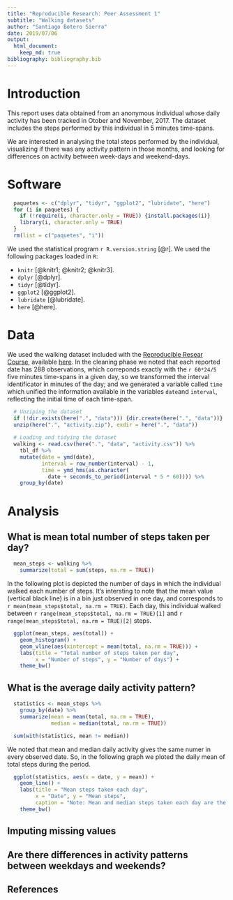```yaml
---
title: "Reproducible Research: Peer Assessment 1"
subtitle: "Walking datasets"
author: "Santiago Botero Sierra"
date: 2019/07/06
output: 
  html_document:
    keep_md: true
bibliography: bibliography.bib
---
```


# Introduction

This report uses data obtained from an anonymous individual whose daily activity
has been tracked in Otober and November, 2017. The dataset includes the steps
performed by this individual in 5 minutes time-spans.

We are interested in analysing the total steps performed by the individual, 
visualizing if there was any activity pattern in those months, and looking for
differences on activity between week-days and weekend-days.

# Software

```r
  paquetes <- c("dplyr", "tidyr", "ggplot2", "lubridate", "here")
  for (i in paquetes) {
    if (!require(i, character.only = TRUE)) {install.packages(i)}
    library(i, character.only = TRUE)
  }
  rm(list = c("paquetes", "i"))
```

We used the statistical program `r R.version.string` [@r]. We used the following
packages loaded in `R`:

+ `knitr` [@knitr1; @knitr2; @knitr3].
+ `dplyr` [@dplyr].
+ `tidyr` [@tidyr].
+ `ggplot2` [@ggplot2].
+ `lubridate` [@lubridate].
+ `here` [@here].

# Data

We used the walking dataset included with the [Reproducible Resear Course][1],
available [here][2]. In the cleaning phase we noted that each reported date has
288 observations, which correponds exactly with the `r 60*24/5` five minutes
time-spans in a given day, so we transformed the interval identificator in 
minutes of the day; and we generated a variable called `time` which unified the
information available in the variables `date`and `interval`, reflecting the 
initial time of each time-span.

```r
  # Unziping the dataset
  if (!dir.exists(here(".", "data"))) {dir.create(here(".", "data"))}
  unzip(here(".", "activity.zip"), exdir = here(".", "data"))
  
  # Loading and tidying the dataset
  walking <- read.csv(here(".", "data", "activity.csv")) %>%
    tbl_df %>%
    mutate(date = ymd(date),
           interval = row_number(interval) - 1,
           time = ymd_hms(as.character(
             date + seconds_to_period(interval * 5 * 60)))) %>%
    group_by(date)
```


# Analysis

## What is mean total number of steps taken per day?

```r
  mean_steps <- walking %>%
    summarize(total = sum(steps, na.rm = TRUE))
```

In the following plot is depicted the number of days in which the individual
walked each number of steps. It's intersting to note that the mean value 
(vertical black line) is in a bin just observed in one day, and corresponds to
`r mean(mean_steps$total, na.rm = TRUE)`. Each day, this individual walked
between `r range(mean_steps$total, na.rm = TRUE)[1]` and 
`r range(mean_steps$total, na.rm = TRUE)[2]` steps.

```r
  ggplot(mean_steps, aes(total)) + 
    geom_histogram() + 
    geom_vline(aes(xintercept = mean(total, na.rm = TRUE))) +
    labs(title = "Total number of steps taken per day",
         x = "Number of steps", y = "Number of days") + 
    theme_bw()
```

## What is the average daily activity pattern?

```r
  statistics <- mean_steps %>% 
    group_by(date) %>%
    summarize(mean = mean(total, na.rm = TRUE),
              median = median(total, na.rm = TRUE))
```

```r
  sum(with(statistics, mean != median))
```

We noted that mean and median daily activity gives the same numer in every
observed date. So, in the following graph we ploted the daily mean of total
steps during the period.

```r
  ggplot(statistics, aes(x = date, y = mean)) +
    geom_line() +
    labs(title = "Mean steps taken each day",
         x = "Date", y = "Mean steps",
         caption = "Note: Mean and median steps taken each day are the same.") +
    theme_bw()
```


## Imputing missing values



## Are there differences in activity patterns between weekdays and weekends?

## References

[1]: https://www.coursera.org/learn/reproducible-research?
[2]: https://d396qusza40orc.cloudfront.net/repdata%2Fdata%2Factivity.zip